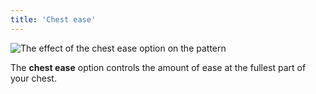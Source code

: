 ```yaml
---
title: 'Chest ease'
---
```


![The effect of the chest ease option on the pattern](sample.png)

The **chest ease** option controls the amount of ease at the fullest part of your chest.
